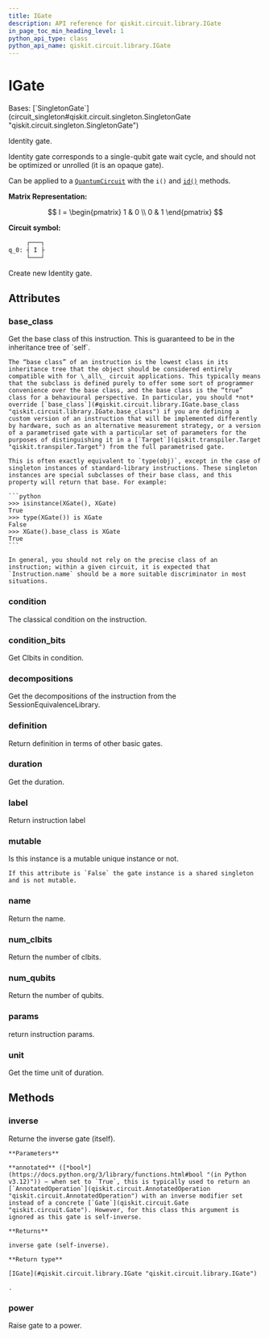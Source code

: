 ```yaml
---
title: IGate
description: API reference for qiskit.circuit.library.IGate
in_page_toc_min_heading_level: 1
python_api_type: class
python_api_name: qiskit.circuit.library.IGate
---
```


# IGate

<Class id="qiskit.circuit.library.IGate" isDedicatedPage={true} github="https://github.com/Qiskit/qiskit/tree/stable/1.0/qiskit/circuit/library/standard_gates/i.py#L20-L73" signature="qiskit.circuit.library.IGate(*args, _force_mutable=False, **kwargs)" modifiers="class">
  Bases: [`SingletonGate`](circuit_singleton#qiskit.circuit.singleton.SingletonGate "qiskit.circuit.singleton.SingletonGate")

  Identity gate.

  Identity gate corresponds to a single-qubit gate wait cycle, and should not be optimized or unrolled (it is an opaque gate).

  Can be applied to a [`QuantumCircuit`](qiskit.circuit.QuantumCircuit "qiskit.circuit.QuantumCircuit") with the `i()` and [`id()`](qiskit.circuit.QuantumCircuit#id "qiskit.circuit.QuantumCircuit.id") methods.

  **Matrix Representation:**

$$
I = \begin{pmatrix}
1 & 0 \\
0 & 1
\end{pmatrix}
$$

  **Circuit symbol:**

  ```python
       ┌───┐
  q_0: ┤ I ├
       └───┘
  ```

  Create new Identity gate.

  ## Attributes

  ### base\_class

  <Attribute id="qiskit.circuit.library.IGate.base_class">
    Get the base class of this instruction. This is guaranteed to be in the inheritance tree of `self`.

    The “base class” of an instruction is the lowest class in its inheritance tree that the object should be considered entirely compatible with for \_all\_ circuit applications. This typically means that the subclass is defined purely to offer some sort of programmer convenience over the base class, and the base class is the “true” class for a behavioural perspective. In particular, you should *not* override [`base_class`](#qiskit.circuit.library.IGate.base_class "qiskit.circuit.library.IGate.base_class") if you are defining a custom version of an instruction that will be implemented differently by hardware, such as an alternative measurement strategy, or a version of a parametrised gate with a particular set of parameters for the purposes of distinguishing it in a [`Target`](qiskit.transpiler.Target "qiskit.transpiler.Target") from the full parametrised gate.

    This is often exactly equivalent to `type(obj)`, except in the case of singleton instances of standard-library instructions. These singleton instances are special subclasses of their base class, and this property will return that base. For example:

    ```python
    >>> isinstance(XGate(), XGate)
    True
    >>> type(XGate()) is XGate
    False
    >>> XGate().base_class is XGate
    True
    ```

    In general, you should not rely on the precise class of an instruction; within a given circuit, it is expected that `Instruction.name` should be a more suitable discriminator in most situations.
  </Attribute>

  ### condition

  <Attribute id="qiskit.circuit.library.IGate.condition">
    The classical condition on the instruction.
  </Attribute>

  ### condition\_bits

  <Attribute id="qiskit.circuit.library.IGate.condition_bits">
    Get Clbits in condition.
  </Attribute>

  ### decompositions

  <Attribute id="qiskit.circuit.library.IGate.decompositions">
    Get the decompositions of the instruction from the SessionEquivalenceLibrary.
  </Attribute>

  ### definition

  <Attribute id="qiskit.circuit.library.IGate.definition">
    Return definition in terms of other basic gates.
  </Attribute>

  ### duration

  <Attribute id="qiskit.circuit.library.IGate.duration">
    Get the duration.
  </Attribute>

  ### label

  <Attribute id="qiskit.circuit.library.IGate.label">
    Return instruction label
  </Attribute>

  ### mutable

  <Attribute id="qiskit.circuit.library.IGate.mutable">
    Is this instance is a mutable unique instance or not.

    If this attribute is `False` the gate instance is a shared singleton and is not mutable.
  </Attribute>

  ### name

  <Attribute id="qiskit.circuit.library.IGate.name">
    Return the name.
  </Attribute>

  ### num\_clbits

  <Attribute id="qiskit.circuit.library.IGate.num_clbits">
    Return the number of clbits.
  </Attribute>

  ### num\_qubits

  <Attribute id="qiskit.circuit.library.IGate.num_qubits">
    Return the number of qubits.
  </Attribute>

  ### params

  <Attribute id="qiskit.circuit.library.IGate.params">
    return instruction params.
  </Attribute>

  ### unit

  <Attribute id="qiskit.circuit.library.IGate.unit">
    Get the time unit of duration.
  </Attribute>

  ## Methods

  ### inverse

  <Function id="qiskit.circuit.library.IGate.inverse" github="https://github.com/Qiskit/qiskit/tree/stable/1.0/qiskit/circuit/library/standard_gates/i.py#L54-L66" signature="inverse(annotated=False)">
    Returne the inverse gate (itself).

    **Parameters**

    **annotated** ([*bool*](https://docs.python.org/3/library/functions.html#bool "(in Python v3.12)")) – when set to `True`, this is typically used to return an [`AnnotatedOperation`](qiskit.circuit.AnnotatedOperation "qiskit.circuit.AnnotatedOperation") with an inverse modifier set instead of a concrete [`Gate`](qiskit.circuit.Gate "qiskit.circuit.Gate"). However, for this class this argument is ignored as this gate is self-inverse.

    **Returns**

    inverse gate (self-inverse).

    **Return type**

    [IGate](#qiskit.circuit.library.IGate "qiskit.circuit.library.IGate")

    .
  </Function>

  ### power

  <Function id="qiskit.circuit.library.IGate.power" github="https://github.com/Qiskit/qiskit/tree/stable/1.0/qiskit/circuit/library/standard_gates/i.py#L68-L70" signature="power(exponent)">
    Raise gate to a power.
  </Function>
</Class>

